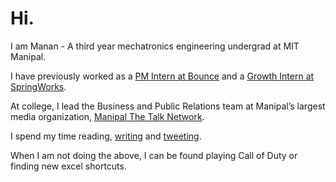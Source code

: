 # Hi.
I am Manan - A third year mechatronics engineering undergrad at MIT Manipal.

I have previously worked as a [PM Intern at Bounce](https://www.mananagarwal.in/pm-internship-at-bounce-learnings-and-the-experience) and a [Growth Intern at SpringWorks](https://www.linkedin.com/posts/mananagarwal03_internship-startups-bangalore-activity-6615235098830827520-Gsql).

At college, I lead the Business and Public Relations team at Manipal’s largest media organization, [Manipal The Talk Network](manipalthetalk.org).

I spend my time reading, [writing](https://www.mananagarwal.in/blog) and [tweeting](https://twitter.com/manan_0308).

When I am not doing the above, I can be found playing Call of Duty or finding new excel shortcuts.
